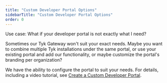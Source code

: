 ```yaml
---
title: "Custom Developer Portal Options"
sidebarTitle: "Custom Developer Portal Options"
order: 0
---
```


Use case: What if your developer portal is not exactly what I need?

Sometimes our Tyk Gateway won't suit your exact needs.  Maybe you want to combine multiple Tyk installations under the same portal, or use your existing portal and add our functionality, or maybe customize the portal's branding per organization?

We have the ability to configure the portal to suit your needs. For details, including a video tutorial, see [Create a Custom Developer Portal](/5.6/tyk-developer-portal/tyk-portal-classic/customise/custom-developer-portal).
